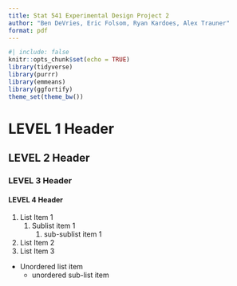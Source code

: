 ```yaml
---
title: Stat 541 Experimental Design Project 2
author: "Ben DeVries, Eric Folsom, Ryan Kardoes, Alex Trauner"
format: pdf
---
```


```r
#| include: false
knitr::opts_chunk$set(echo = TRUE)
library(tidyverse)
library(purrr)
library(emmeans)
library(ggfortify)
theme_set(theme_bw())
```

# LEVEL 1 Header

## LEVEL 2 Header

### LEVEL 3 Header

#### LEVEL 4 Header

1. List Item 1
   1. Sublist item 1
      1. sub-sublist item 1
2. List Item 2
3. List Item 3

- Unordered list item
  - unordered sub-list item